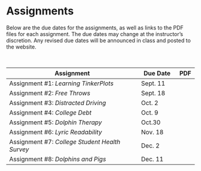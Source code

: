 # Assignments

Below are the due dates for the assignments, as well as links to the PDF files for each assignment. The due dates may change at the instructor's discretion. Any revised due dates will be announced in class and posted to the website.

<br />

<table class="table">

<thead>
<tr>
<th style="width:70%;">Assignment</th>
<th style="width:20%;">Due Date</th>
<th style="width:10%;text-align:center">PDF</th>
</tr>
</thead>

<tbody>

<tr>
<td>Assignment \#1: *Learning TinkerPlots*</td>
<td>Sept. 11</td>
<td align="center" style="vertical-align:middle;">
  <a href="https://github.com/zief0002/epsy-3264/raw/master/assignments/f19-assignment-01-learning-to-use-tinkerplots">
    <span class="fa fa-file-pdf" style="color: #ff2600; font-size: 20px;"></span>
  </a>
</td>
</tr>


<tr>
<td>Assignment \#2: *Free Throws*</td>
<td>Sept. 18</td>
<td align="center" style="vertical-align:middle;">
  <a href="https://github.com/zief0002/epsy-3264/raw/master/assignments/f19-assignment-02-free-throws.pdf">
    <span class="fa fa-file-pdf" style="color: #ff2600; font-size: 20px;"></span>
  </a>
</td>
</tr>


<tr>
<td>Assignment \#3: *Distracted Driving*</td>
<td>Oct. 2</td>
<td align="center" style="vertical-align:middle;">
  <a href="https://github.com/zief0002/epsy-3264/raw/master/assignments/f19-assignment-03-distracted-driving.pdf">
    <span class="fa fa-file-pdf" style="color: #ff2600; font-size: 20px;"></span>
  </a>
</td>
</tr>


<tr>
<td>Assignment \#4: *College Debt*</td>
<td>Oct. 9</td>
<td align="center" style="vertical-align:middle;">
  <a href="https://github.com/zief0002/epsy-3264/raw/master/assignments/f19-assignment-04-college-debt.pdf">
    <span class="fa fa-file-pdf" style="color: #ff2600; font-size: 20px;"></span>
  </a>
</td>
</tr>


<tr>
<td>Assignment \#5: *Dolphin Therapy*</td>
<td>Oct.30</td>
<td align="center" style="vertical-align:middle;">
  <a href="https://github.com/zief0002/epsy-3264/raw/master/assignments/f19-assignment-05-dolphin-therapy.pdf">
    <span class="fa fa-file-pdf" style="color: #ff2600; font-size: 20px;"></span>
  </a>
</td>
</tr>


<tr>
<td>Assignment \#6: *Lyric Readability*</td>
<td>Nov. 18</td>
<td align="center" style="vertical-align:middle;">
  <a href="https://github.com/zief0002/epsy-3264/raw/master/assignments/f19-assignment-06-lyrical-readability.pdf">
    <span class="fa fa-file-pdf" style="color: #ff2600; font-size: 20px;"></span>
  </a>
</td>
</tr>


<tr>
<td>Assignment \#7: *College Student Health Survey*</td>
<td>Dec. 2</td>
<td align="center" style="vertical-align:middle;">
  <a href="https://github.com/zief0002/epsy-3264/raw/master/assignments/f19-assignment-07-college-student-health-survey.pdf">
    <span class="fa fa-file-pdf" style="color: #ff2600; font-size: 20px;"></span>
  </a>
</td>
</tr>


<tr>
<td>Assignment \#8: *Dolphins and Pigs*</td>
<td>Dec. 11</td>
<td align="center" style="vertical-align:middle;">
    <a href="https://github.com/zief0002/epsy-3264/raw/master/assignments/f19-assignment-08-dolphins-and-pigs.pdf">
    <span class="fa fa-file-pdf" style="color: #ff2600; font-size: 20px;"></span>
  </a>
</td>
</tr>


</tbody>
</table>